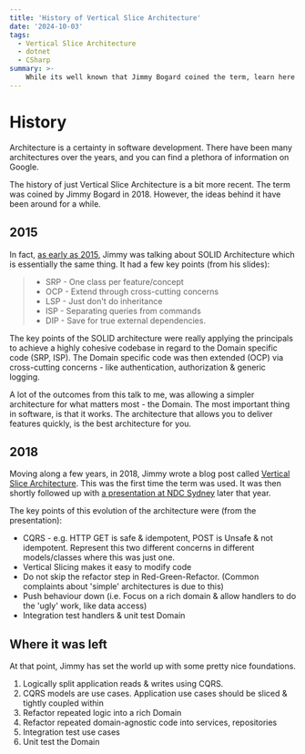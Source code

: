 ```yaml
---
title: 'History of Vertical Slice Architecture'
date: '2024-10-03'
tags:
  - Vertical Slice Architecture
  - dotnet
  - CSharp
summary: >-
    While its well known that Jimmy Bogard coined the term, learn here when, why and the slow evolution of Vertical Slice Architecture
---
```


# History

Architecture is a certainty in software development. There have been many architectures over the years, and you can find a plethora of information on Google.

The history of just Vertical Slice Architecture is a bit more recent. The term was coined by Jimmy Bogard in 2018. However, the ideas behind it have been around for a while. 

## 2015

In fact, [as early as 2015](https://vimeo.com/131633177), Jimmy was talking about SOLID Architecture which is essentially the same thing. It had a few key points (from his slides):

> - SRP - One class per feature/concept
> - OCP - Extend through cross-cutting concerns
> - LSP - Just don't do inheritance
> - ISP - Separating queries from commands
> - DIP - Save for true external dependencies.

The key points of the SOLID architecture were really applying the principals to achieve a highly cohesive codebase in regard to the Domain specific code (SRP, ISP). The Domain specific code was then extended (OCP) via cross-cutting concerns - like authentication, authorization & generic logging. 

A lot of the outcomes from this talk to me, was allowing a simpler architecture for what matters most - the Domain. The most important thing in software, is that it works. The architecture that allows you to deliver features quickly, is the best architecture for you.

## 2018

Moving along a few years, in 2018, Jimmy wrote a blog post called [Vertical Slice Architecture](https://www.jimmybogard.com/vertical-slice-architecture/). This was the first time the term was used. It was then shortly followed up with [a presentation at NDC Sydney](https://www.youtube.com/watch?v=SUiWfhAhgQw) later that year.

The key points of this evolution of the architecture were (from the presentation):

- CQRS - e.g. HTTP GET is safe & idempotent, POST is Unsafe & not idempotent. Represent this two different concerns in different models/classes where this was just one.
- Vertical Slicing makes it easy to modify code
- Do not skip the refactor step in Red-Green-Refactor. (Common complaints about 'simple' architectures is due to this)
- Push behaviour down (i.e. Focus on a rich domain & allow handlers to do the 'ugly' work, like data access)
- Integration test handlers & unit test Domain

## Where it was left

At that point, Jimmy has set the world up with some pretty nice foundations.

1. Logically split application reads & writes using CQRS.
1. CQRS models are use cases. Application use cases should be sliced & tightly coupled within
1. Refactor repeated logic into a rich Domain
1. Refactor repeated domain-agnostic code into services, repositories
1. Integration test use cases
1. Unit test the Domain
